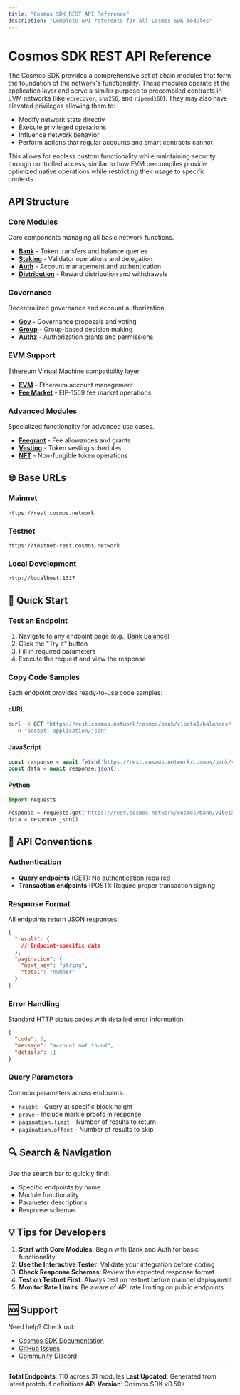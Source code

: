 ```yaml
---
title: "Cosmos SDK REST API Reference"
description: "Complete API reference for all Cosmos-SDK modules"
---
```


# Cosmos SDK REST API Reference

The Cosmos SDK provides a comprehensive set of chain modules that form the foundation of the network's functionality. These modules operate at the application layer and serve a similar purpose to precompiled contracts in EVM networks (like `ecrecover`, `sha256`, and `ripemd160`).
They may also have elevated privileges allowing them to:

- Modify network state directly
- Execute privileged operations
- Influence network behavior
- Perform actions that regular accounts and smart contracts cannot

This allows for endless custom functionality while maintaining security through controlled access, similar to how EVM precompiles provide optimized native operations while restricting their usage to specific contexts.

## API Structure

### Core Modules
Core components managing all basic network functions.

- **[Bank](/api-reference/cosmos-rest/bank/send)** - Token transfers and balance queries
- **[Staking](/api-reference/cosmos-rest/staking/validators)** - Validator operations and delegation
- **[Auth](/api-reference/cosmos-rest/auth/accounts)** - Account management and authentication
- **[Distribution](/api-reference/cosmos-rest/distribution/params)** - Reward distribution and withdrawals

### Governance
Decentralized governance and account authorization.

- **[Gov](/api-reference/cosmos-rest/gov/submitproposal)** - Governance proposals and voting
- **[Group](/api-reference/cosmos-rest/group/creategroup)** - Group-based decision making
- **[Authz](/api-reference/cosmos-rest/authz/grant)** - Authorization grants and permissions

### EVM Support
Ethereum Virtual Machine compatibility layer.

- **[EVM](/api-reference/cosmos-rest/evm/account)** - Ethereum account management
- **[Fee Market](/api-reference/cosmos-rest/feemarket/params)** - EIP-1559 fee market operations

### Advanced Modules
Specialized functionality for advanced use cases.

- **[Feegrant](/api-reference/cosmos-rest/feegrant/grantallowance)** - Fee allowances and grants
- **[Vesting](/api-reference/cosmos-rest/vesting/createvestingaccount)** - Token vesting schedules
- **[NFT](/api-reference/cosmos-rest/nft/send)** - Non-fungible token operations

## 🌐 Base URLs

### Mainnet
```
https://rest.cosmos.network
```

### Testnet
```
https://testnet-rest.cosmos.network
```

### Local Development
```
http://localhost:1317
```

## 🔧 Quick Start

### Test an Endpoint
1. Navigate to any endpoint page (e.g., [Bank Balance](/api-reference/cosmos-rest/bank/balance))
2. Click the "Try it" button
3. Fill in required parameters
4. Execute the request and view the response

### Copy Code Samples
Each endpoint provides ready-to-use code samples:

#### cURL
```bash
curl -X GET "https://rest.cosmos.network/cosmos/bank/v1beta1/balances/{address}" \
  -H "accept: application/json"
```

#### JavaScript
```javascript
const response = await fetch('https://rest.cosmos.network/cosmos/bank/v1beta1/balances/{address}');
const data = await response.json();
```

#### Python
```python
import requests

response = requests.get('https://rest.cosmos.network/cosmos/bank/v1beta1/balances/{address}')
data = response.json()
```

## 📖 API Conventions

### Authentication
- **Query endpoints** (GET): No authentication required
- **Transaction endpoints** (POST): Require proper transaction signing

### Response Format
All endpoints return JSON responses:

```json
{
  "result": {
    // Endpoint-specific data
  },
  "pagination": {
    "next_key": "string",
    "total": "number"
  }
}
```

### Error Handling
Standard HTTP status codes with detailed error information:

```json
{
  "code": 3,
  "message": "account not found",
  "details": []
}
```

### Query Parameters
Common parameters across endpoints:

- `height` - Query at specific block height
- `prove` - Include merkle proofs in response
- `pagination.limit` - Number of results to return
- `pagination.offset` - Number of results to skip

## 🔍 Search & Navigation

Use the search bar to quickly find:
- Specific endpoints by name
- Module functionality
- Parameter descriptions
- Response schemas

## 💡 Tips for Developers

1. **Start with Core Modules**: Begin with Bank and Auth for basic functionality
2. **Use the Interactive Tester**: Validate your integration before coding
3. **Check Response Schemas**: Review the expected response format
4. **Test on Testnet First**: Always test on testnet before mainnet deployment
5. **Monitor Rate Limits**: Be aware of API rate limiting on public endpoints

## 🆘 Support

Need help? Check out:
- [Cosmos SDK Documentation](https://docs.cosmos.network)
- [GitHub Issues](https://github.com/cosmos/cosmos-sdk/issues)
- [Community Discord](https://discord.gg/cosmosnetwork)

---

**Total Endpoints**: 110 across 31 modules
**Last Updated**: Generated from latest protobuf definitions
**API Version**: Cosmos SDK v0.50+